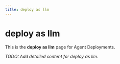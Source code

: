 ```yaml
---
title: deploy as llm
---
```


# deploy as llm

This is the **deploy as llm** page for Agent Deployments.

_TODO: Add detailed content for deploy as llm._
